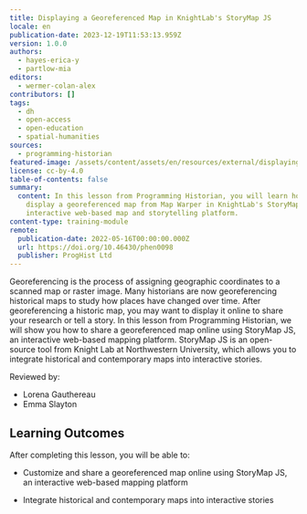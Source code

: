 ```yaml
---
title: Displaying a Georeferenced Map in KnightLab's StoryMap JS
locale: en
publication-date: 2023-12-19T11:53:13.959Z
version: 1.0.0
authors:
  - hayes-erica-y
  - partlow-mia
editors:
  - wermer-colan-alex
contributors: []
tags:
  - dh
  - open-access
  - open-education
  - spatial-humanities
sources:
  - programming-historian
featured-image: /assets/content/assets/en/resources/external/displaying-a-georeferenced-map-in-knightlab-storymap-js/featured-image.png
license: cc-by-4.0
table-of-contents: false
summary:
  content: In this lesson from Programming Historian, you will learn how to
    display a georeferenced map from Map Warper in KnightLab's StoryMap JS, an
    interactive web-based map and storytelling platform.
content-type: training-module
remote:
  publication-date: 2022-05-16T00:00:00.000Z
  url: https://doi.org/10.46430/phen0098
  publisher: ProgHist Ltd
---
```

Georeferencing is the process of assigning geographic coordinates to a scanned map or raster image.
Many historians are now georeferencing historical maps to study how places have changed over time.
After georeferencing a historic map, you may want to display it online to share your research or
tell a story. In this lesson from Programming Historian, we will show you how to share a
georeferenced map online using StoryMap JS, an interactive web-based mapping platform. StoryMap JS
is an open-source tool from Knight Lab at Northwestern University, which allows you to integrate
historical and contemporary maps into interactive stories.

Reviewed by:

* Lorena Gauthereau
* Emma Slayton

## Learning Outcomes

After completing this lesson, you will be able to:

* Customize and share a georeferenced map online using StoryMap JS, an interactive web-based mapping
  platform
* Integrate historical and contemporary maps into interactive stories

  <ExternalResource title="Interested in learning more?" subtitle="Check out this lesson on Programming Historian's website" url="https://doi.org/10.46430/phen0098" />
